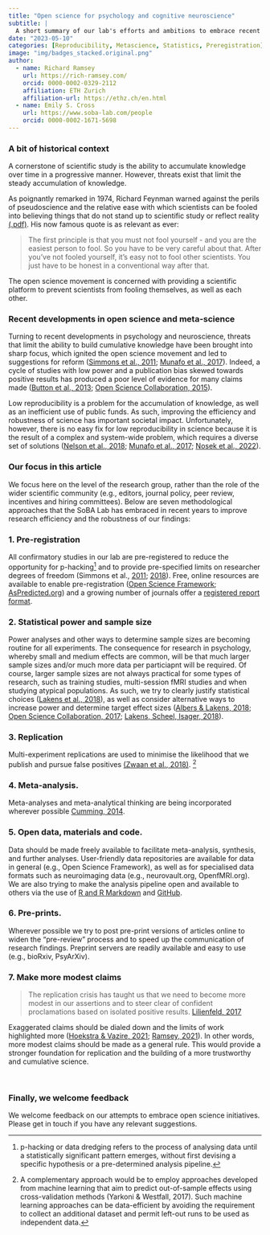```yaml
---
title: "Open science for psychology and cognitive neuroscience"
subtitle: | 
  A short summary of our lab's efforts and ambitions to embrace recent deveopments in methods and meta-science  
date: "2023-05-10"
categories: [Reproducibility, Metascience, Statistics, Preregistration]
image: "img/badges_stacked.original.png"
author:
  - name: Richard Ramsey
    url: https://rich-ramsey.com/
    orcid: 0000-0002-0329-2112
    affiliation: ETH Zurich
    affiliation-url: https://ethz.ch/en.html
  - name: Emily S. Cross
    url: https://www.soba-lab.com/people
    orcid: 0000-0002-1671-5698
---
```


### A bit of historical context

A cornerstone of scientific study is the ability to accumulate knowledge over time in a progressive manner. However, threats exist that limit the steady accumulation of knowledge.

As poignantly remarked in 1974, Richard Feynman warned against the perils of pseudoscience and the relative ease with which scientists can be fooled into believing things that do not stand up to scientific study or reflect reality [(.pdf)](img/Feynman_74_CargoCult.pdf){target="_blank"}. His now famous quote is as relevant as ever:

> The first principle is that you must not fool yourself - and you are the easiest person to fool. So you have to be very careful about that. After you've not fooled yourself, it's easy not to fool other scientists. You just have to be honest in a conventional way after that.

The open science movement is concerned with providing a scientific platform to prevent scientists from fooling themselves, as well as each other.​

### Recent developments in open science and meta-science

Turning to recent developments in psychology and neuroscience, threats that limit the ability to build cumulative knowledge have been brought into sharp focus, which ignited the open science movement and led to suggestions for reform ([Simmons et al., 2011](https://doi.org/10.1177/0956797611417632); [Munafo et al., 2017](http://dx.doi.org/10.1038/s41562-016-0021)). Indeed, a cycle of studies with low power and a publication bias skewed towards positive results has produced a poor level of evidence for many claims made ([Button et al., 2013](http://dx.doi.org/10.1038/nrn3475); [Open Science Collaboration, 2015](http://www.sciencemag.org/content/349/6251/aac4716.abstract)).

Low reproducibility is a problem for the accumulation of knowledge, as well as an inefficient use of public funds. As such, improving the efficiency and robustness of science has important societal impact. Unfortunately, however, there is no easy fix for low reproducibility in science because it is the result of a complex and system-wide problem, which requires a diverse set of solutions ([Nelson et al., 2018](https://www.annualreviews.org/doi/10.1146/annurev-psych-122216-011836); [Munafo et al., 2017](http://dx.doi.org/10.1038/s41562-016-0021); [Nosek et al., 2022](https://www.annualreviews.org/doi/abs/10.1146/annurev-psych-020821-114157)).

### Our focus in this article

We focus here on the level of the research group, rather than the role of the wider scientific community (e.g., editors, journal policy, peer review, incentives and hiring committees). Below are seven methodological approaches that the SoBA Lab has embraced in recent years to improve research efficiency and the robustness of our findings:

### 1. Pre-registration

All confirmatory studies in our lab are pre-registered to reduce the opportunity for p-hacking[^1] and to provide pre-specified limits on researcher degrees of freedom (Simmons et al., [2011](https://doi.org/10.1177/0956797611417632); [2018](http://journals.sagepub.com/doi/abs/10.1177/1745691617698146)). Free, online resources are available to enable pre-registration ([Open Science Framework](http://www.osf.io); [AsPredicted.org](http://www.AsPredicted.org)) and a growing number of journals offer a [registered report format](https://cos.io/rr/).

[^1]: p-hacking or data dredging refers to the process of analysing data until a statistically significant pattern emerges, without first devising a specific hypothesis or a pre-determined analysis pipeline.

### 2. Statistical power and sample size

Power analyses and other ways to determine sample sizes are becoming routine for all experiments. The consequence for research in psychology, whereby small and medium effects are common, will be that much larger sample sizes and/or much more data per particiapnt will be required. Of course, larger sample sizes are not always practical for some types of research, such as training studies, multi-session fMRI studies and when studying atypical populations. As such, we try to clearly justify statistical choices ([Lakens et al., 2018](https://doi.org/10.1038/s41562-018-0311-x)), as well as consider alternative ways to increase power and determine target effect sizes ([Albers & Lakens, 2018](https://doi.org/10.1016/j.jesp.2017.09.004); [Open Science Collaboration, 2017]( https://doi.org/10.1002/9781119095910.ch1); [Lakens, Scheel, Isager, 2018](https://doi.org/10.1177/2515245918770963)).

### 3. Replication

Multi-experiment replications are used to minimise the likelihood that we publish and pursue false positives [(Zwaan et al., 2018)](https://doi.org/10.1017/S0140525X17001972). [^2]

[^2]: A complementary approach would be to employ approaches developed from machine learning that aim to predict out-of-sample effects using cross-validation methods (Yarkoni & Westfall, 2017). Such machine learning approaches can be data-efficient by avoiding the requirement to collect an additional dataset and permit left-out runs to be used as independent data.

### 4. Meta-analysis.

Meta-analyses and meta-analytical thinking are being incorporated wherever possible [Cumming, 2014](https://doi.org/10.1177/0956797613504966).

### 5. Open data, materials and code.

Data should be made freely available to facilitate meta-analysis, synthesis, and further analyses. User-friendly data repositories are available for data in general (e.g., Open Science Framework), as well as for specialised data formats such as neuroimaging data (e.g., neurovault.org, OpenfMRI.org). We are also trying to make the analysis pipeline open and available to others via the use of [R and R Markdown](https://rmarkdown.rstudio.com/) and [GitHub](https://github.com/).

### 6. Pre-prints.

Wherever possible we try to post pre-print versions of articles online to widen the "pre-review" process and to speed up the communication of research findings. Preprint servers are readily available and easy to use (e.g., bioRxiv, PsyArXiv).

### 7. Make more modest claims

> The replication crisis has taught us that we need to become more modest in our assertions and to steer clear of confident proclamations based on isolated positive results. [Lilienfeld, 2017](https://doi.org/10.1177/1745691616687745)

Exaggerated claims should be dialed down and the limits of work highlighted more ([Hoekstra & Vazire, 2021](https://www.nature.com/articles/s41562-021-01203-8);  [Ramsey, 2021](https://doi.org/10.1525/collabra.24091)). In other words, more modest claims should be made as a general rule. This would provide a stronger foundation for replication and the building of a more trustworthy and cumulative science. 

<br>

### Finally, we welcome feedback

We welcome feedback on our attempts to embrace open science initiatives. Please get in touch if you have any relevant suggestions.
